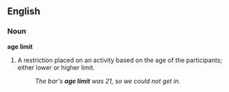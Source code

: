 ==English==
===Noun===
'''age limit'''
#A restriction placed on an activity based on the age of the participants; either lower or higher limit.
#:''The bar's '''age limit''' was 21, so we could not get in.''